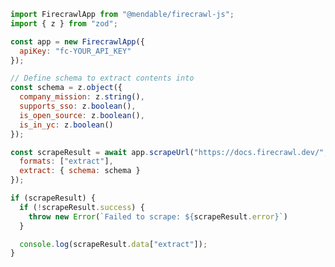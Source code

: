 ```js Node
import FirecrawlApp from "@mendable/firecrawl-js";
import { z } from "zod";

const app = new FirecrawlApp({
  apiKey: "fc-YOUR_API_KEY"
});

// Define schema to extract contents into
const schema = z.object({
  company_mission: z.string(),
  supports_sso: z.boolean(),
  is_open_source: z.boolean(),
  is_in_yc: z.boolean()
});

const scrapeResult = await app.scrapeUrl("https://docs.firecrawl.dev/", {
  formats: ["extract"],
  extract: { schema: schema }
});

if (scrapeResult) {
  if (!scrapeResult.success) {
    throw new Error(`Failed to scrape: ${scrapeResult.error}`)
  }

  console.log(scrapeResult.data["extract"]);
}